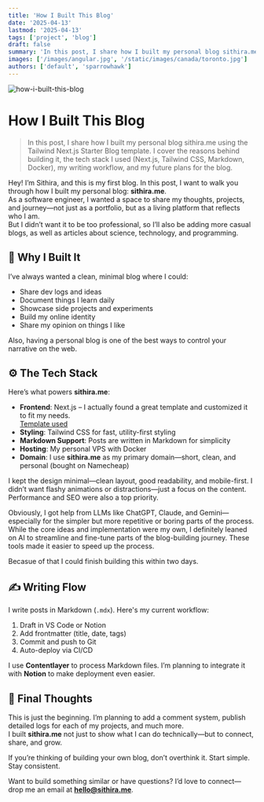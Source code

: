 ```yaml
---
title: 'How I Built This Blog'
date: '2025-04-13'
lastmod: '2025-04-13'
tags: ['project', 'blog']
draft: false
summary: 'In this post, I share how I built my personal blog sithira.me using the Tailwind Next.js Starter Blog template. I cover the reasons behind building it, the tech stack I used, my writing workflow, and my future plans for the blog.'
images: ['/images/angular.jpg', '/static/images/canada/toronto.jpg']
authors: ['default', 'sparrowhawk']
---
```


![how-i-built-this-blog](/images/articles/how-i-buit-this-blog.png)

# How I Built This Blog

> In this post, I share how I built my personal blog sithira.me using the Tailwind Next.js Starter Blog template. I cover the reasons behind building it, the tech stack I used (Next.js, Tailwind CSS, Markdown, Docker), my writing workflow, and my future plans for the blog. 

Hey! I’m Sithira, and this is my first blog. In this post, I want to walk you through how I built my personal blog: **sithira.me**.  
As a software engineer, I wanted a space to share my thoughts, projects, and journey—not just as a portfolio, but as a living platform that reflects who I am.  
But I didn’t want it to be too professional, so I’ll also be adding more casual blogs, as well as articles about science, technology, and programming.

## 🧠 Why I Built It

I’ve always wanted a clean, minimal blog where I could:

- Share dev logs and ideas  
- Document things I learn daily  
- Showcase side projects and experiments  
- Build my online identity  
- Share my opinion on things I like  

Also, having a personal blog is one of the best ways to control your narrative on the web.

## ⚙️ The Tech Stack

Here’s what powers **sithira.me**:

- **Frontend**: Next.js – I actually found a great template and customized it to fit my needs.  
  [Template used](https://github.com/timlrx/tailwind-nextjs-starter-blog/tree/main)
- **Styling**: Tailwind CSS for fast, utility-first styling
- **Markdown Support**: Posts are written in Markdown for simplicity
- **Hosting**: My personal VPS with Docker
- **Domain**: I use **sithira.me** as my primary domain—short, clean, and personal (bought on Namecheap)

I kept the design minimal—clean layout, good readability, and mobile-first. I didn’t want flashy animations or distractions—just a focus on the content.  
Performance and SEO were also a top priority.

Obviously, I got help from LLMs like ChatGPT, Claude, and Gemini—especially for the simpler but more repetitive or boring parts of the process. 
While the core ideas and implementation were my own, I definitely leaned on AI to streamline and fine-tune parts of the blog-building journey.
These tools made it easier to speed up the process. 

Becasue of that I could finish building this within two days.

## ✍️ Writing Flow

I write posts in Markdown (`.mdx`). Here's my current workflow:

1. Draft in VS Code or Notion  
2. Add frontmatter (title, date, tags)  
3. Commit and push to Git  
4. Auto-deploy via CI/CD

I use **Contentlayer** to process Markdown files. I’m planning to integrate it with **Notion** to make deployment even easier.

## 🧵 Final Thoughts

This is just the beginning. I’m planning to add a comment system, publish detailed logs for each of my projects, and much more.  
I built **sithira.me** not just to show what I can do technically—but to connect, share, and grow.  

If you’re thinking of building your own blog, don’t overthink it. Start simple. Stay consistent.

Want to build something similar or have questions? I’d love to connect—drop me an email at **hello@sithira.me**.

